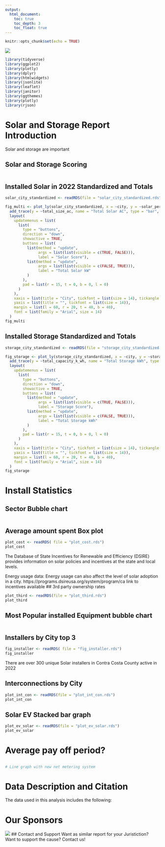 ```yaml
---
output:
  html_document:
    toc: true
    toc_depth: 3
    toc_float: true
---
```


```r
knitr::opts_chunk$set(echo = TRUE)
```
<img src="image.jpeg" class="logo">
```r

library(tidyverse)
library(ggplot2)
library(plotly)
library(dplyr)
library(htmlwidgets)
library(jsonlite)
library(leaflet)
library(janitor)
library(ggthemes)
library(plotly)
library(rjson)
```
# Solar and Storage Report Introduction
Solar and storage are important

## Solar and Storage Scoring 

```r

```

## Installed Solar in 2022 Standardized and Totals

```r
solar_city_standardized <- readRDS(file = "solar_city_standardized.rds")

fig_multi <- plot_ly(solar_city_standardized, x = ~city, y = ~solar_per_pop_scaled, name = "Solar Score", type = "bar", showlegend = FALSE, marker = list(line = list(color = "black", width = 1))) %>%
  add_trace(y = ~total_size_ac, name = "Total Solar AC", type = "bar", visible = FALSE) %>%
  layout( 
    updatemenus = list(
      list(
        type = "buttons",
        direction = "down",
        showactive = TRUE,
        buttons = list(
          list(method = "update",
               args = list(list(visible = c(TRUE, FALSE))),
               label = "Solar Score"),
          list(method = "update",
               args = list(list(visible = c(FALSE, TRUE))),
               label = "Total Solar kW"
          )
        ),
        pad = list(r = 15, t = 0, b = 0, l = 0)
      )
    ),
    xaxis = list(title = "City", tickfont = list(size = 14), tickangle = 45),
    yaxis = list(title = "", tickfont = list(size = 14)),
    margin = list(l = 60, r = 20, t = 40, b = 40),
    font = list(family = "Arial", size = 14)
  )
fig_multi
```

## Installed Storage Standardized and Totals

```r
storage_city_standardized <- readRDS(file = "storage_city_standardized.rds")

fig_storage <- plot_ly(storage_city_standardized, x = ~city, y = ~storage_per_pop_scaled, name = "Storage Score", type = "bar", showlegend = FALSE, marker = list(line = list(color = "black", width = 1))) %>%
  add_trace(y = ~total_capacity_k_wh, name = "Total Storage kWh", type = "bar", visible = FALSE) %>%
  layout( 
    updatemenus = list(
      list(
        type = "buttons",
        direction = "down",
        showactive = TRUE,
        buttons = list(
          list(method = "update",
               args = list(list(visible = c(TRUE, FALSE))),
               label = "Storage Score"),
          list(method = "update",
               args = list(list(visible = c(FALSE, TRUE))),
               label = "Total Storage kWh"
          )
        ),
        pad = list(r = 15, t = 0, b = 0, l = 0)
      )
    ),
    xaxis = list(title = "City", tickfont = list(size = 14), tickangle = 45),
    yaxis = list(title = "", tickfont = list(size = 14)),
    margin = list(l = 60, r = 20, t = 40, b = 40),
    font = list(family = "Arial", size = 14)
  )
fig_storage
```
# Install Statistics

## Sector Bubble chart
```r

```

## Average amount spent Box plot

```r
plot_cost <- readRDS( file = "plot_cost.rds")
plot_cost
```
The Database of State Incentives for Renewable and Efficiency (DSIRE) provides information on solar policies and incentives at the state and local levels.

Energy usage data: Energy usage can also affect the level of solar adoption in a city. https://programs.dsireusa.org/system/program/ca
link to incentives available 
## 3rd party ownership rates

```r
plot_third <- readRDS(file = "plot_third.rds")
plot_third
```

## Most Popular installed Equipment bubble chart

```r

```

## Installers by City top 3

```r
fig_installer <- readRDS( file = "fig_installer.rds")
fig_installer
```
There are over 300 unique Solar installers in Contra Costa County active in 2022

## Interconnections by City

```r
plot_int_con <- readRDS(file = "plot_int_con.rds")
plot_int_con
```

## Solar EV Stacked bar graph
```r
plot_ev_solar <- readRDS(file = "plot_ev_solar.rds")
plot_ev_solar
```

# Average pay off period?
##
```r
# Line graph with new net metering system
```

# Data Description and Citation

The data used in this analysis includes the following:

# Our Sponsors
<img src="sponsors.png" class="logo">
## Contact and Support
Want as similar report for your Juristiction? Want to support the cause? Contact us!